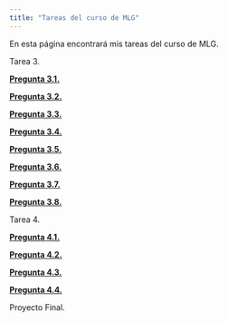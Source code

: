 ```yaml
---
title: "Tareas del curso de MLG"
---
```


En esta página encontrará mis tareas del curso de MLG.

  Tarea 3.
  
  
  **[Pregunta 3.1.](https://austriamax1.github.io/T3P1.html)**
  
  **[Pregunta 3.2.](https://austriamax1.github.io/T3P2.html)**  
  
  **[Pregunta 3.3.](https://austriamax1.github.io/T3P3.html)**    
  
  **[Pregunta 3.4.](https://austriamax1.github.io/T3P4.html)**    
  
  **[Pregunta 3.5.](https://austriamax1.github.io/T3P5.html)**    
  
  **[Pregunta 3.6.](https://austriamax1.github.io/T3P6.html)**  
  
  **[Pregunta 3.7.](https://austriamax1.github.io/T3P7.html)**
  
  **[Pregunta 3.8.](https://austriamax1.github.io/T3P8.html)**
  
  
  Tarea 4.
  
  
  **[Pregunta 4.1.](https://austriamax1.github.io/T4P1.html)**
  
  **[Pregunta 4.2.](https://austriamax1.github.io/T4P2.html)**
  
  **[Pregunta 4.3.](https://austriamax1.github.io/T4P3.html)**
  
  **[Pregunta 4.4.](https://austriamax1.github.io/T4P4.html)**  
  
  
  Proyecto Final.
  
  